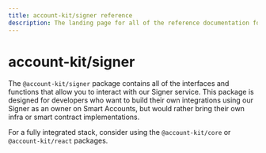 ```yaml
---
title: account-kit/signer reference
description: The landing page for all of the reference documentation for @account-kit/signer
---
```


# account-kit/signer

The `@account-kit/signer` package contains all of the interfaces and functions that allow you to interact with our Signer service.
This package is designed for developers who want to build their own integrations using our Signer as an owner on Smart Accounts, but would rather bring their own infra or smart contract implementations.

For a fully integrated stack, consider using the `@account-kit/core` or `@account-kit/react` packages.

